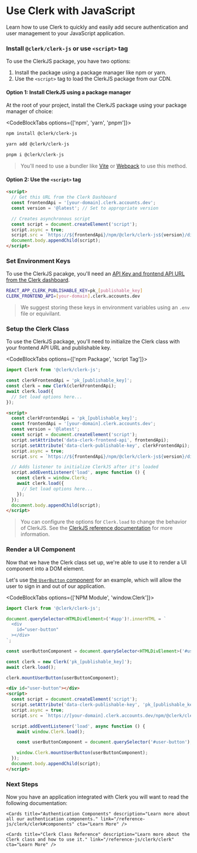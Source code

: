 
# Use Clerk with JavaScript

Learn how to use Clerk to quickly and easily add secure authentication and user management to your JavaScript application.

<Steps>

### Install `@clerk/clerk-js` or use `<script>` tag

To use the ClerkJS package, you have two options:

1. Install the package using a package manager like npm or yarn.
2. Use the `<script>` tag to load the ClerkJS package from our CDN.

#### Option 1: Install ClerkJS using a package manager

At the root of your project, install the ClerkJS package using your package manager of choice:

<CodeBlockTabs options={['npm', 'yarn', 'pnpm']}>
  ```bash filename="your-project" copy
  npm install @clerk/clerk-js
  ```

  ```bash filename="your-project" copy
  yarn add @clerk/clerk-js
  ```

  ```bash filename="your-project" copy
  pnpm i @clerk/clerk-js
  ```
</CodeBlockTabs>

> You'll need to use a bundler like [Vite](https://vitejs.dev/) or [Webpack](https://webpack.js.org/) to use this method.

#### Option 2: Use the `<script>` tag

```html
<script>
  // Get this URL from the Clerk Dashboard
  const frontendApi = '[your-domain].clerk.accounts.dev';
  const version = '@latest'; // Set to appropriate version

  // Creates asynchronous script
  const script = document.createElement('script');
  script.async = true;
  script.src = `https://${frontendApi}/npm/@clerk/clerk-js${version}/dist/clerk.browser.js`;
  document.body.appendChild(script);
</script>
```

### Set Environment Keys

To use the ClerkJS pacakge, you'll need an [API Key and frontend API URL from the Clerk dashboard](https://dashboard.clerk.dev/last-active?path=api-keys).

```sh copy filename=".env.local"
REACT_APP_CLERK_PUBLISHABLE_KEY=pk_[publishable_key]
CLERK_FRONTEND_API=[your-domain].clerk.accounts.dev
```

> We suggest storing these keys in environment variables using an `.env` file or equivilant.

### Setup the Clerk Class

To use the ClerkJS package, you'll need to initialize the Clerk class with your frontend API URL and publishable key.

<CodeBlockTabs options={['npm Package', 'script Tag']}>
```js copy filename="index.js" 
import Clerk from '@clerk/clerk-js';

const clerkFrontendApi = 'pk_[publishable_key]';
const clerk = new Clerk(clerkFrontendApi);
await clerk.load({
  // Set load options here...
});
```

```html copy filename="index.html"
<script>
  const clerkFrontendApi = 'pk_[publishable_key]';
  const frontendApi = '[your-domain].clerk.accounts.dev';
  const version = '@latest';
  const script = document.createElement('script');
  script.setAttribute('data-clerk-frontend-api', frontendApi);
  script.setAttribute('data-clerk-publishable-key', clerkFrontendApi);
  script.async = true;
  script.src = `https://${frontendApi}/npm/@clerk/clerk-js${version}/dist/clerk.browser.js`;

  // Adds listener to initialize ClerkJS after it's loaded
  script.addEventListener('load', async function () {
    const clerk = window.Clerk;
    await clerk.load({
      // Set load options here...
    });
  });
  document.body.appendChild(script);
</script>
```
</CodeBlockTabs>

> You can configure the options for `Clerk.load` to change the behavior of ClerkJS. See the [ClerkJS reference documentation](/reference-js/clerk/clerk#load) for more information.

### Render a UI Component

Now that we have the Clerk class set up, we're able to use it to render a UI component into a DOM element.

Let's use [the `UserButton` component](/reference-js/clerk/user-button) for an example, which will allow the user to sign in and out of our application.

<Images width={496} height={564} src="/images/ui-components/component-user_button.svg" alt="User Button Example" />

<CodeBlockTabs options={['NPM Module', 'window.Clerk']}>
  ```typescript {14}
  import Clerk from '@clerk/clerk-js';

  document.querySelector<HTMLDivElement>('#app')!.innerHTML = `
    <div
      id="user-button"
    ></div>
  `;

  const userButtonComponent = document.querySelector<HTMLDivElement>('#user-button')!;

  const clerk = new Clerk('pk_[publishable_key]');
  await clerk.load();

  clerk.mountUserButton(userButtonComponent);
  ```

  ```html {13}
  <div id="user-button"></div>
  <script>
    const script = document.createElement('script');
    script.setAttribute('data-clerk-publishable-key', 'pk_[publishable_key]');
    script.async = true;
    script.src = `https://[your-domain].clerk.accounts.dev/npm/@clerk/clerk-js@latest/dist/clerk.browser.js`;

    script.addEventListener('load', async function () {
      await window.Clerk.load();

      const userButtonComponent = document.querySelector('#user-button');

      window.Clerk.mountUserButton(userButtonComponent);
    });
    document.body.appendChild(script);
  </script>
  ```
</CodeBlockTabs>

</Steps>


### Next Steps

Now you have an application integrated with Clerk you will want to read the following documentation:

<div className="container mx-auto my-4">
  <div className="grid grid-cols-1 gap-6 md:grid-cols-2">
    <Cards title="Customization & Localization" description="Learn how to customize and localize the Clerk components." link="/components/customization/appearance" cta="Learn More" />

    <Cards title="Authentication Components" description="Learn more about all our authentication components." link="/reference-js/clerk/clerk#components" cta="Learn More" />

    <Cards title="Clerk Class Reference" description="Learn more about the Clerk class and how to use it." link="/reference-js/clerk/clerk" cta="Learn More" />
  </div>
</div>
